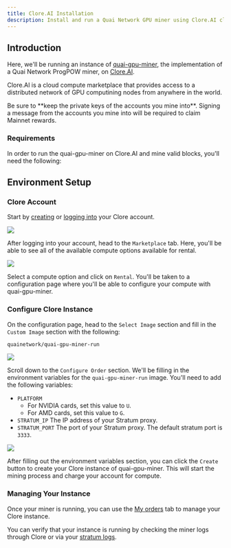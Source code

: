 ```yaml
---
title: Clore.AI Installation
description: Install and run a Quai Network GPU miner using Clore.AI cloud GPUs.
---
```


## Introduction

Here, we'll be running an instance of [quai-gpu-miner](https://github.com/dominant-strategies/quai-gpu-miner), the implementation of a Quai Network ProgPOW miner, on [Clore.AI](https://clore.ai/).

Clore.AI is a cloud compute marketplace that provides access to a distributed network of GPU computining nodes from anywhere in the world.

<Warning>
	Be sure to **keep the private keys of the accounts you mine into**. Signing a message from the accounts you mine into will be required to
	claim Mainnet rewards.
</Warning>

### Requirements

In order to run the quai-gpu-miner on Clore.AI and mine valid blocks, you'll need the following:

<CardGroup cols={3}>
	<Card
		title='Synced go-quai node'
		href='/guides/client/node'
		icon='computer'
	/>
	<Card
		title='Configured Stratum proxy'
		href='/guides/client/stratum'
		icon='router'
	/>
	<Card
		title='Clore.AI Rental'
		href='https://clore.ai/'
		icon='disc-drive'
	/>
</CardGroup>

## Environment Setup

### Clore Account

Start by [creating](https://clore.ai/register) or [logging into](https://clore.ai/login) your Clore account.

<Frame>
	<img src='/images/Clore/CloreLogin.png' />
</Frame>

After logging into your account, head to the `Marketplace` tab. Here, you'll be able to see all of the available compute options available for rental.

<Frame>
	<img src='/images/Clore/CloreMarketplace.png' />
</Frame>

Select a compute option and click on `Rental`. You'll be taken to a configuration page where you'll be able to configure your compute with quai-gpu-miner.

### Configure Clore Instance

On the configuration page, head to the `Select Image` section and fill in the `Custom Image` section with the following:

```bash
quainetwork/quai-gpu-miner-run
```

<Frame>
  <img src='/images/Clore/CloreSelectImage.png' />
</Frame>

Scroll down to the `Configure Order` section. We'll be filling in the environment variables for the `quai-gpu-miner-run` image. You'll need to add the following variables:
- `PLATFORM` 
  - For NVIDIA cards, set this value to `U`.
  - For AMD cards, set this value to `G`.
- `STRATUM_IP` The IP address of your Stratum proxy.
- `STRATUM_PORT` The port of your Stratum proxy. The default stratum port is `3333`.

<Frame>
  <img src='/images/Clore/CloreEnvironmentVariables.png' />
</Frame>

After filling out the environment variables section, you can click the `Create` button to create your Clore instance of quai-gpu-miner. This will start the mining process and charge your account for compute.

### Managing Your Instance

Once your miner is running, you can use the [My orders](https://clore.ai/marketplace) tab to manage your Clore instance.

You can verify that your instance is running by checking the miner logs through Clore or via your [stratum logs](/guides/client/stratum#run).